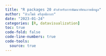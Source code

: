 ```yaml
---
title: "R packages 20 ตัวสำหรับการพัฒนาทัศนภาพข้อมูล"
author: "สิวะโชติ ศรีสุทธิยากร"
date: "2023-01-24"
categories: [R, datavisualization]
toc: true
code-fold: false
code-line-numbers: true
code-tools: 
  source: true
---
```

